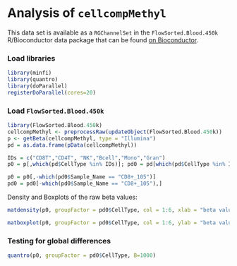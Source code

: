 Analysis of `cellcompMethyl` 
========================================================

This data set is available as a `RGChannelSet` in the `FlowSorted.Blood.450k` R/Bioconductor data package that can be found [on Bioconductor](http://www.bioconductor.org/packages/release/data/experiment/html/FlowSorted.Blood.450k.html). 

### Load libraries
```r
library(minfi)
library(quantro)
library(doParallel)
registerDoParallel(cores=20)
```

### Load `FlowSorted.Blood.450k`
```r
library(FlowSorted.Blood.450k)
cellcompMethyl <- preprocessRaw(updateObject(FlowSorted.Blood.450k))
p <- getBeta(cellcompMethyl, type = "Illumina")
pd = as.data.frame(pData(cellcompMethyl))

IDs = c("CD8T","CD4T", "NK","Bcell","Mono","Gran")
p0 = p[,which(pd$CellType %in% IDs)]; pd0 = pd[which(pd$CellType %in% IDs),]

p0 = p0[,-which(pd0$Sample_Name == "CD8+_105")]
pd0 = pd0[-which(pd0$Sample_Name == "CD8+_105"),]
```


Density and Boxplots of the raw beta values:  
```r
matdensity(p0, groupFactor = pd0$CellType, col = 1:6, xlab = "beta values", ylab = "density")

matboxplot(p0, groupFactor = pd0$CellType, col = 1:6, ylab = "beta values")
```


### Testing for global differences
```r
quantro(p0, groupFactor = pd0$CellType, B=1000)
```
